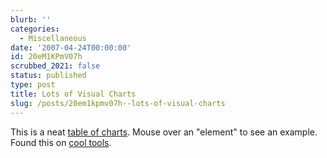 ```yaml
---
blurb: ''
categories:
  - Miscellaneous
date: '2007-04-24T00:00:00'
id: 20eM1KPmV07h
scrubbed_2021: false
status: published
type: post
title: Lots of Visual Charts
slug: /posts/20em1kpmv07h--lots-of-visual-charts
---
```


This is a neat
[table of charts](http://www.visual-literacy.org/periodic_table/periodic_table.html).
Mouse over an "element" to see an example. Found this on
[cool tools](http://www.kk.org/cooltools/).
